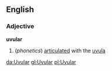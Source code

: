 ==English==
===Adjective===
'''uvular'''

#(''phonetics'') [[articulate]]d with the [[uvula]]

[[da:Uvular]]
[[gl:Uvular]]
[[pl:Uvular]]